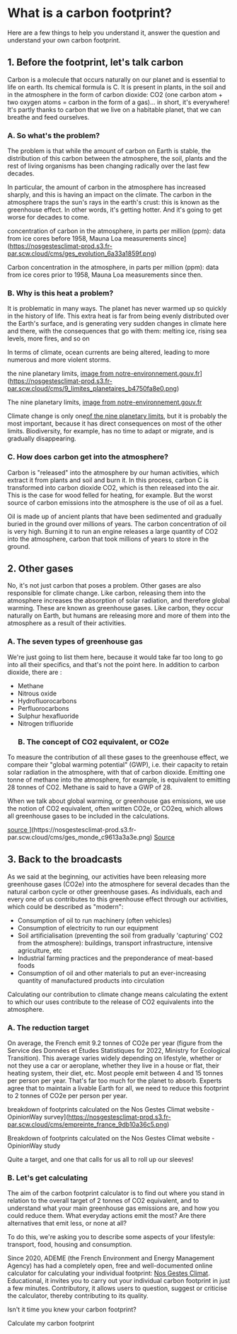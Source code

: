 # What is a carbon footprint?

Here are a few things to help you understand it, answer the question and understand your own carbon footprint.

## 1. Before the footprint, let's talk carbon

Carbon is a molecule that occurs naturally on our planet and is essential to life on earth. Its chemical formula is C. It is present in plants, in the soil and in the atmosphere in the form of carbon dioxide: CO2 (one carbon atom + two oxygen atoms = carbon in the form of a gas)... in short, it's everywhere! It's partly thanks to carbon that we live on a habitable planet, that we can breathe and feed ourselves.

### A. So what's the problem?

The problem is that while the amount of carbon on Earth is stable, the distribution of this carbon between the atmosphere, the soil, plants and the rest of living organisms has been changing radically over the last few decades.

In particular, the amount of carbon in the atmosphere has increased sharply, and this is having an impact on the climate. The carbon in the atmosphere traps the sun's rays in the earth's crust: this is known as the greenhouse effect. In other words, it's getting hotter. And it's going to get worse for decades to come.

concentration of carbon in the atmosphere, in parts per million (ppm): data from ice cores before 1958, Mauna Loa measurements since](https://nosgestesclimat-prod.s3.fr-par.scw.cloud/cms/ges_evolution_6a33a1859f.png)

Carbon concentration in the atmosphere, in parts per million (ppm): data from ice cores prior to 1958, Mauna Loa measurements since then.

### B. Why is this heat a problem?

It is problematic in many ways. The planet has never warmed up so quickly in the history of life. This extra heat is far from being evenly distributed over the Earth's surface, and is generating very sudden changes in climate here and there, with the consequences that go with them: melting ice, rising sea levels, more fires, and so on

In terms of climate, ocean currents are being altered, leading to more numerous and more violent storms.

the nine planetary limits, <a href="https://www.notre-environnement.gouv.fr/themes/societe/article/limites-planetaires">image from notre-environnement.gouv.fr</a>](https://nosgestesclimat-prod.s3.fr-par.scw.cloud/cms/9_limites_planetaires_b4750fa8e0.png)

The nine planetary limits, <a href="https://www.notre-environnement.gouv.fr/themes/societe/article/limites-planetaires">image from notre-environnement.gouv.fr</a>

Climate change is only one<a href="https://nosgestesclimat.fr/blog/environnement/carbone-empreinte-parmi-autres">of the nine planetary limits</a>, but it is probably the most important, because it has direct consequences on most of the other limits. Biodiversity, for example, has no time to adapt or migrate, and is gradually disappearing.

### C. How does carbon get into the atmosphere?

Carbon is "released" into the atmosphere by our human activities, which extract it from plants and soil and burn it. In this process, carbon C is transformed into carbon dioxide CO2, which is then released into the air. This is the case for wood felled for heating, for example. But the worst source of carbon emissions into the atmosphere is the use of oil as a fuel.

Oil is made up of ancient plants that have been sedimented and gradually buried in the ground over millions of years. The carbon concentration of oil is very high. Burning it to run an engine releases a large quantity of CO2 into the atmosphere, carbon that took millions of years to store in the ground.

## 2. Other gases

No, it's not just carbon that poses a problem. Other gases are also responsible for climate change. Like carbon, releasing them into the atmosphere increases the absorption of solar radiation, and therefore global warming. These are known as greenhouse gases. Like carbon, they occur naturally on Earth, but humans are releasing more and more of them into the atmosphere as a result of their activities.

### A. The seven types of greenhouse gas

We're just going to list them here, because it would take far too long to go into all their specifics, and that's not the point here. In addition to carbon dioxide, there are :

- Methane
- Nitrous oxide
- Hydrofluorocarbons
- Perfluorocarbons
- Sulphur hexafluoride
- Nitrogen trifluoride
  ### B. The concept of CO2 equivalent, or CO2e

To measure the contribution of all these gases to the greenhouse effect, we compare their "global warming potential" (GWP), i.e. their capacity to retain solar radiation in the atmosphere, with that of carbon dioxide. Emitting one tonne of methane into the atmosphere, for example, is equivalent to emitting 28 tonnes of CO2. Methane is said to have a GWP of 28.

When we talk about global warming, or greenhouse gas emissions, we use the notion of CO2 equivalent, often written CO2e, or CO2eq, which allows all greenhouse gases to be included in the calculations.

<a href="https://www.futura-sciences.com/planete/actualites/climatologie-taux-gaz-effet-serre-atmosphere-battent-tous-records-60411/">
  source
</a>
](https://nosgestesclimat-prod.s3.fr-par.scw.cloud/cms/ges_monde_c9613a3a3e.png)

<a href="https://www.futura-sciences.com/planete/actualites/climatologie-taux-gaz-effet-serre-atmosphere-battent-tous-records-60411/">
  Source
</a>

## 3. Back to the broadcasts

As we said at the beginning, our activities have been releasing more greenhouse gases (CO2e) into the atmosphere for several decades than the natural carbon cycle or other greenhouse gases. As individuals, each and every one of us contributes to this greenhouse effect through our activities, which could be described as "modern":

- Consumption of oil to run machinery (often vehicles)
- Consumption of electricity to run our equipment
- Soil artificialisation (preventing the soil from gradually 'capturing' CO2 from the atmosphere): buildings, transport infrastructure, intensive agriculture, etc
- Industrial farming practices and the preponderance of meat-based foods
- Consumption of oil and other materials to put an ever-increasing quantity of manufactured products into circulation

Calculating our contribution to climate change means calculating the extent to which our uses contribute to the release of CO2 equivalents into the atmosphere.

### A. The reduction target

On average, the French emit 9.2 tonnes of CO2e per year (figure from the Service des Données et Études Statistiques for 2022, Ministry for Ecological Transition). This average varies widely depending on lifestyle, whether or not they use a car or aeroplane, whether they live in a house or flat, their heating system, their diet, etc. Most people emit between 4 and 15 tonnes per person per year. That's far too much for the planet to absorb. Experts agree that to maintain a livable Earth for all, we need to reduce this footprint to 2 tonnes of CO2e per person per year.

breakdown of footprints calculated on the Nos Gestes Climat website - OpinionWay survey](https://nosgestesclimat-prod.s3.fr-par.scw.cloud/cms/empreinte_france_9db10a36c5.png)

Breakdown of footprints calculated on the Nos Gestes Climat website - OpinionWay study

Quite a target, and one that calls for us all to roll up our sleeves!

### B. Let's get calculating

The aim of the carbon footprint calculator is to find out where you stand in relation to the overall target of 2 tonnes of CO2 equivalent, and to understand what your main greenhouse gas emissions are, and how you could reduce them. What everyday actions emit the most? Are there alternatives that emit less, or none at all?

To do this, we're asking you to describe some aspects of your lifestyle: transport, food, housing and consumption.

Since 2020, ADEME (the French Environment and Energy Management Agency) has had a completely open, free and well-documented online calculator for calculating your individual footprint: <a href="https://nosgestesclimat.fr/">Nos Gestes Climat</a>. Educational, it invites you to carry out your individual carbon footprint in just a few minutes. Contributory, it allows users to question, suggest or criticise the calculator, thereby contributing to its quality.

Isn't it time you knew your carbon footprint?

<ButtonLink href="https://nosgestesclimat.fr/calculateur/bilan?mtm_campaign=blog-simu&mtm_kwd=empreinte-climat">
  <span>Calculate my carbon footprint</span>
</ButtonLink>

